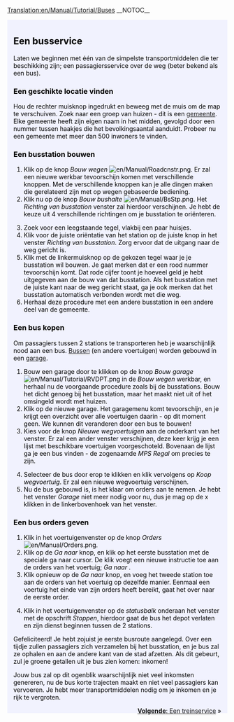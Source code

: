 [[Translation:en/Manual/Tutorial/Buses]]
__NOTOC__
{{en/Tabs|5|2
|nl/Manual/Tutorial/Tutorial|1. Starten<!--
-->|nl/Manual/Tutorial/Bussen|2. Bussen<!--
-->|nl/Manual/Tutorial/Treinen|3. Treinen<!--
-->|nl/Manual/Tutorial/Vliegtuigen|4. Vliegtuigen<!--
-->|nl/Manual/Tutorial/Conclusie|5. Conclusie}}
<div style="padding:.5em 1em 1em 1em; border-top:none; background-color:#f1f2fe; color:#000;">
{{nl/Manual/Tutorial/Tutorial}}
==Een busservice==
Laten we beginnen met één van de simpelste transportmiddelen die ter beschikking zijn; een passagiersservice over de weg (beter bekend als een bus).
===Een geschikte locatie vinden===
Hou de rechter muisknop ingedrukt en beweeg met de muis om de map te verschuiven. Zoek naar een groep van huizen - dit is een [[nl/Manual/Gemeente|gemeente]]. Elke gemeente heeft zijn eigen naam in het midden, gevolgd door een nummer tussen haakjes die het bevolkingsaantal aanduidt. Probeer nu een gemeente met meer dan 500 inwoners te vinden.
{{en/Phototable|[[File:nl/Manual/Tutorial bus 1.png|400px|A town]]|Een gemeente|none}}

===Een busstation bouwen===
#Klik op de knop ''Bouw wegen'' [[File:en/Manual/Roadcnstr.png]]. Er zal een nieuwe werkbar tevoorschijn komen met verschillende knoppen. Met de verschillende knoppen kan je alle dingen maken die gerelateerd zijn met op wegen gebaseerde bediening.
#Klik nu op de knop ''Bouw bushalte'' [[File:en/Manual/BsStp.png]]. Het ''Richting van busstation'' venster zal hierdoor verschijnen. Je hebt de keuze uit 4 verschillende richtingen om je busstation te oriënteren.
{{en/Phototable|[[File:nl/Manual/Tutorial bus 2.png]]|Selecteer een richting en kies een plaats voor een busstation.|none|6=:}}
<ol start="3">
<li>Zoek voor een leegstaande tegel, vlakbij een paar huisjes. 
<li>Klik voor de juiste oriëntatie van het station op de juiste knop in het venster ''Richting van busstation''. Zorg ervoor dat de uitgang naar de weg gericht is.
<li>Klik met de linkermuisknop op de gekozen tegel waar je je busstation wil bouwen. Je gaat merken dat er een rood nummer tevoorschijn komt. Dat rode cijfer toont je hoeveel geld je hebt uitgegeven aan de bouw van dat busstation. Als het busstation met de juiste kant naar de weg gericht staat, ga je ook merken dat het busstation automatisch verbonden wordt met die weg.
<li>Herhaal deze procedure met een andere busstation in een andere deel van de gemeente.
</ol>
{{en/Phototable|[[File:nl/Manual/Tutorial bus 4.png|400px]]|Na de bouw van beide busstations.|none|6=:}}

===Een bus kopen===
Om passagiers tussen 2 stations te transporteren heb je waarschijnlijk nood aan een bus. [[nl/Manual/Base Set/Road Vehicles/Bussen|Bussen]] (en andere voertuigen) worden gebouwd in een [[nl/Garage|garage]].
#Bouw een garage door te klikken op de knop ''Bouw garage'' [[File:en/Manual/Tutorial/RVDPT.png]] in de ''Bouw wegen'' werkbar, en herhaal nu de voorgaande procedure zoals bij de busstations. Bouw het dicht genoeg bij het busstation, maar het maakt niet uit of het omsingeld wordt met huizen.
#Klik op de nieuwe garage. Het garagemenu komt tevoorschijn, en je krijgt een overzicht over alle voertuigen daarin - op dit moment geen. We kunnen dit veranderen door een bus te bouwen!
#Kies voor de knop ''Nieuwe wegvoertuigen'' aan de onderkant van het venster. Er zal een ander venster verschijnen, deze keer krijg je een lijst met beschikbare voertuigen voorgeschoteld. Bovenaan de lijst ga je een bus vinden - de zogenaamde ''MPS Regal'' om precies te zijn.
{{en/Phototable|[[File:nl/Manual/Tutorial bus 5.png]]|Binnenin de garage...|none|6=:}}
<ol start="4">
<li>Selecteer de bus door erop te klikken en klik vervolgens op ''Koop wegvoertuig''. Er zal een nieuwe wegvoertuig verschijnen.
<li>Nu de bus gebouwd is, is het klaar om orders aan te nemen. Je hebt het venster ''Garage'' niet meer nodig voor nu, dus je mag op de x klikken in de linkerbovenhoek van het venster.
</ol>

===Een bus orders geven===
#Klik in het voertuigenvenster op de knop ''Orders'' [[File:en/Manual/Orders.png]].
#Klik op de ''Ga naar'' knop, en klik op het eerste busstation met de speciale ga naar cursor. De klik voegt een nieuwe instructie toe aan de orders van het voertuig; ''Ga naar <stationsnaam>''.
#Klik opnieuw op de ''Ga naar'' knop, en voeg het tweede station toe aan de orders van het voertuig op dezelfde manier. Eenmaal een voertuig het einde van zijn orders heeft bereikt, gaat het over naar de eerste order.
{{en/Phototable|[[File:nl/Manual/Tutorial bus 6.png]]|Geef orders.|none|6=:}}
<ol start="4">
<li>Klik in het voertuigenvenster op de ''statusbalk'' onderaan het venster met de opschrift ''Stoppen'', hierdoor gaat de bus het depot verlaten en zijn dienst beginnen tussen de 2 stations.
</ol>
{{en/Phototable|[[File:nl/Manual/Tutorial bus 7.png]]|Je eerste bus is op punt het busstation te betreden.|none|6=:}}
Gefeliciteerd! Je hebt zojuist je eerste busroute aangelegd. Over een tijdje zullen passagiers zich verzamelen bij het busstation, en je bus zal ze ophalen en aan de andere kant van de stad afzetten. Als dit gebeurt, zul je groene getallen uit je bus zien komen: inkomen!

Jouw bus zal op dit ogenblik waarschijnlijk niet veel inkomsten genereren, nu de bus korte trajecten maakt en niet veel passagiers kan vervoeren. Je hebt meer transportmiddelen nodig om je inkomen en je rijk te vergroten.

<span style="float: right">[[nl/Manual/Tutorial/Treinen|'''Volgende''': Een treinservice]] &raquo;</span>
</div>